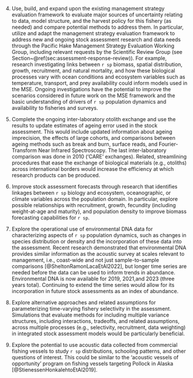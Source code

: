 <!-- All but the first three are here. The first three are in research-needs.rmd -->
4. Use, build, and expand upon the existing management strategy evaluation
framework to evaluate major sources of uncertainty relating to data, model
structure, and the harvest policy for this fishery (as needed) and compare
potential methods to address them. In particular, utilize and adapt the
management strategy evaluation framework to address new and ongoing stock
assessment research and data needs through the Pacific Hake Management
Strategy Evaluation Working Group, including relevant requests by the
Scientific Review Group (see Section~\@ref(sec:assessment-response-review)).
For example, research investigating links between `r sp` biomass, spatial
distribution, growth, recruitment, and natural mortality, and how these
biological processes vary with ocean conditions and ecosystem variables such
as temperature, transport, and prey availability could inform models used in
the MSE. Ongoing investigations have the potential to improve the scenarios
considered in future work on the MSE framework and the basic understanding of
drivers of `r sp` population dynamics and availability to fisheries and
surveys.

5. Complete the ongoing inter-laboratory otolith exchange and use the results
to update estimates of ageing error used in the stock assessment. This would
include updated information about ageing imprecision, the effects of large
cohorts, and comparisons between ageing methods such as break and burn, surface
reads, and Fourier-Transform Near Infrared Spectroscopy. The last 
inter-laboratory comparison was done in 2010 ('CARE' exchanges). Related,
streamlining procedures that ease the exchange of biological materials (e.g.,
otoliths) across international borders would increase the efficiency at which
research products can be produced.

6. Improve stock assessment forecasts through research that identifies
linkages between `r sp` biology and ecosystem, oceanographic, or climate
variables across the population domain. In particular, explore possible
relationships with recruitment, growth, fecundity (including weight-at-age
and maturity), and population density to improve biomass forecasting
capabilities for `r sp`.

7. Explore the operational use of environmental DNA data for characterizing
aspects of `r sp` population dynamics, such as changes in species distribution
or density and the incorporation of these data into the assessment. Recent
research demonstrated that environmental DNA provides similar information as
the acoustic survey at scales relevant to management, i.e., coast-wide and not
just sample-to-sample comparisons [@SheltonRamonLacaEtAl2022], but longer time
series are needed before the data can be used to inform trends in abundance.
Environmental DNA is now available for 2019, 2021,and 2023 (three years total).
Continuing to extend the time series would allow for its incorporation in
future stock assessments as an index of abundance.

8. Explore alternative approaches and related assumptions for parameterizing
time-varying fishery selectivity in the assessment. Simulations that evaluate
methods for including multiple variance structures, including interactions,
tradeoffs, and related assumptions, across multiple processes (e.g.,
selectivity, recruitment, data weighting) in integrated stock assessment
models would be particularly beneficial.

9. Explore the potential to use acoustic data collected from commercial
fishing vessels to study `r sp` distributions, schooling patterns, and other
questions of interest. This could be similar to the 'acoustic vessels of
opportunity' program on fishing vessels targeting Pollock in Alaska
[@StienessenHonkalehtoEtAl2019].
